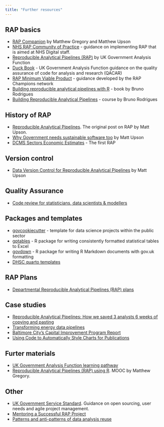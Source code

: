 ```yaml
---
title: "Further resources"
---
```


## RAP basics
- [RAP Companion](https://ukgovdatascience.github.io/rap_companion/) by Matthew Gregory and Matthew Upson
- [NHS RAP Community of Practice](https://nhsdigital.github.io/rap-community-of-practice/) - guidance on implementing RAP that is aimed at NHS Digital staff.
- [Reproducible Analytical Pipelines (RAP)](https://analysisfunction.civilservice.gov.uk/support/reproducible-analytical-pipelines/) by UK Government Analysis Function
- [Duck Book](https://best-practice-and-impact.github.io/qa-of-code-guidance/intro.html) - UK Government Analysis Function guidance on the quality assurance of code for analysis and research (QACAR)
- [RAP Minimum Viable Product](https://github.com/best-practice-and-impact/rap_mvp_maturity_guidance/blob/master/Reproducible-Analytical-Pipelines-MVP.md) - guidance developed by the RAP Champions network
- [Building reproducible analytical pipelines with R](https://raps-with-r.dev/) - book by Bruno Rodrigues
- [Building Reproducible Analytical Pipelines](https://rap4mads.eu/) - course by Bruno Rodrigues

## History of RAP
- [Reproducible Analytical Pipelines](https://dataingovernment.blog.gov.uk/2017/03/27/reproducible-analytical-pipeline/). The original post on RAP by Matt Upson.
- [Why Government needs sustainable software too](https://www.software.ac.uk/blog/why-government-needs-sustainable-software-too) by Matt Upson
- [DCMS Sectors Economic Estimates](https://github.com/DCMSstats/eesectors) - The first RAP

## Version control
- [Data Version Control for Reproducible Analytical Pipelines](https://medium.com/mantisnlp/data-version-control-for-reproducible-analytical-pipelines-5255782d355d) by Matt Upson

## Quality Assurance
- [Code review for statisticians, data scientists & modellers](https://jcken95.github.io/projects/code_review.html#why-do-we-review-code)

## Packages and templates
- [govcookiecutter](https://github.com/ukgovdatascience/govcookiecutter) - template for data science projects within the public sector
- [gptables](https://github.com/best-practice-and-impact/gptables/) - R package for writing consistently formatted statistical tables to Excel
- [govdown](https://ukgovdatascience.github.io/govdown/index.html) - R package for writing R Markdown documents with gov.uk formatting
- [DHSC quarto templates](https://github.com/DataS-DHSC/dhsc_quarto_template)

## RAP Plans
- [Departmental Reproducible Analytical Pipelines (RAP) plans](https://analysisfunction.civilservice.gov.uk/support/reproducible-analytical-pipelines/departmental-rap-plans/)

## Case studies
- [Reproducible Analytical Pipelines: How we saved 3 analysts 6 weeks of copying and pasting](https://blogs.gov.scot/statistics/2023/07/24/reproducible-analytical-pipelines-how-we-saved-3-analysts-6-weeks-of-copying-and-pasting/)
- [Transforming energy data pipelines](https://analysisfunction.civilservice.gov.uk/blog/transforming-energy-data-pipelines/)
- [Baltimore City’s Capital Improvement Program Report](https://elipousson.github.io/presentation-tugis2024)
- [Using Code to Automatically Style Charts for Publications](https://digitalanddata.blog.gov.wales/2024/04/30/using-code-to-automatically-style-charts-for-publications/)

## Furter materials
- [UK Government Analysis Function learning pathway](https://www.gov.uk/guidance/pathways-reproducible-analytical-pipelines)
- [Reproducible Analytical Pipelines (RAP) using R](https://www.udemy.com/course/reproducible-analytical-pipelines/). MOOC by Matthew Gregory. 

## Other
- [UK Government Service Standard](https://www.gov.uk/service-manual/service-standard). Guidance on open sourcing, user needs and agile project management.
- [Mentoring a Successful RAP Project](https://dataingovernment.blog.gov.uk/2022/08/08/mentoring-a-successful-rap-project/)
- [Patterns and anti-patterns of data analysis reuse](https://www.milesmcbain.com/posts/data-analysis-reuse/)